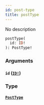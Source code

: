 ```yaml
---
id: post-type
title: postType
---
```


No description

```graphql
postType(
  id: ID!
): PostType!

```

### Arguments

#### `id` ([`ID!`](/docs/graphql/scalars/id))

### Type

#### [`PostType`](/docs/graphql/objects/post-type)
